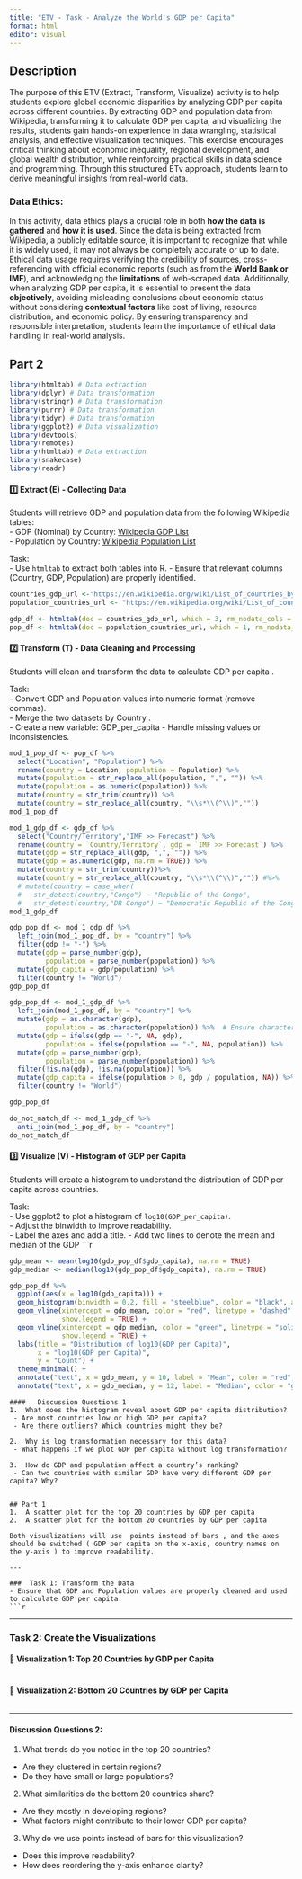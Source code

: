 ```yaml
---
title: "ETV - Task - Analyze the World's GDP per Capita"
format: html
editor: visual
---
```


## Description

The purpose of this ETV (Extract, Transform, Visualize) activity is to help students explore global economic disparities by analyzing GDP per capita across different countries. By extracting GDP and population data from Wikipedia, transforming it to calculate GDP per capita, and visualizing the results, students gain hands-on experience in data wrangling, statistical analysis, and effective visualization techniques. This exercise encourages critical thinking about economic inequality, regional development, and global wealth distribution, while reinforcing practical skills in data science and programming. Through this structured ETv approach, students learn to derive meaningful insights from real-world data.

### Data Ethics:

In this activity, data ethics plays a crucial role in both **how the data is gathered** and **how it is used**. Since the data is being extracted from Wikipedia, a publicly editable source, it is important to recognize that while it is widely used, it may not always be completely accurate or up to date. Ethical data usage requires verifying the credibility of sources, cross-referencing with official economic reports (such as from the **World Bank or IMF**), and acknowledging the **limitations** of web-scraped data. Additionally, when analyzing GDP per capita, it is essential to present the data **objectively**, avoiding misleading conclusions about economic status without considering **contextual factors** like cost of living, resource distribution, and economic policy. By ensuring transparency and responsible interpretation, students learn the importance of ethical data handling in real-world analysis.

## Part 2

```r
library(htmltab) # Data extraction
library(dplyr) # Data transformation
library(stringr) # Data transformation
library(purrr) # Data transformation
library(tidyr) # Data transformation
library(ggplot2) # Data visualization
library(devtools)
library(remotes)
library(htmltab) # Data extraction
library(snakecase)
library(readr)
```

#### 1️⃣ Extract (E) - Collecting Data

Students will retrieve GDP and population data from the following Wikipedia tables:\
- GDP (Nominal) by Country: [Wikipedia GDP List](https://en.wikipedia.org/wiki/List_of_countries_by_GDP_%28nominal%29)\
- Population by Country: [Wikipedia Population List](https://en.wikipedia.org/wiki/List_of_countries_and_dependencies_by_population)

Task:\
- Use `htmltab` to extract both tables into R. - Ensure that relevant columns (Country, GDP, Population) are properly identified.

```r
countries_gdp_url <-"https://en.wikipedia.org/wiki/List_of_countries_by_GDP_%28nominal%29"
population_countries_url <- "https://en.wikipedia.org/wiki/List_of_countries_and_dependencies_by_population"
```

```r
gdp_df <- htmltab(doc = countries_gdp_url, which = 3, rm_nodata_cols = FALSE)
pop_df <- htmltab(doc = population_countries_url, which = 1, rm_nodata_cols = FALSE)
```

#### 2️⃣ Transform (T) - Data Cleaning and Processing

Students will clean and transform the data to calculate GDP per capita .

Task:\
- Convert GDP and Population values into numeric format (remove commas).\
- Merge the two datasets by Country .\
- Create a new variable: GDP_per_capita - Handle missing values or inconsistencies.

```r
mod_1_pop_df <- pop_df %>% 
  select("Location", "Population") %>%
  rename(country = Location, population = Population) %>%
  mutate(population = str_replace_all(population, ",", "")) %>%
  mutate(population = as.numeric(population)) %>%
  mutate(country = str_trim(country)) %>%
  mutate(country = str_replace_all(country, "\\s*\\(^\\)",""))
mod_1_pop_df
```

```r
mod_1_gdp_df <- gdp_df %>%
  select("Country/Territory","IMF >> Forecast") %>%
  rename(country = `Country/Territory`, gdp = `IMF >> Forecast`) %>%
  mutate(gdp = str_replace_all(gdp, ",", "")) %>%
  mutate(gdp = as.numeric(gdp, na.rm = TRUE)) %>%
  mutate(country = str_trim(country))%>%
  mutate(country = str_replace_all(country, "\\s*\\(^\\)","")) #%>%
  # mutate(country = case_when(
  #   str_detect(country,"Congo") ~ "Republic of the Congo",
  #   str_detect(country,"DR Congo") ~ "Democratic Republic of the Congo"))
mod_1_gdp_df
```

```r
gdp_pop_df <- mod_1_gdp_df %>%
  left_join(mod_1_pop_df, by = "country") %>%
  filter(gdp != "-") %>% 
  mutate(gdp = parse_number(gdp),
         population = parse_number(population)) %>% 
  mutate(gdp_capita = gdp/population) %>%
  filter(country != "World")
gdp_pop_df
```

```r
gdp_pop_df <- mod_1_gdp_df %>%
  left_join(mod_1_pop_df, by = "country") %>%
  mutate(gdp = as.character(gdp),
         population = as.character(population)) %>%  # Ensure character type
  mutate(gdp = ifelse(gdp == "-", NA, gdp),
         population = ifelse(population == "-", NA, population)) %>%
  mutate(gdp = parse_number(gdp),
         population = parse_number(population)) %>%
  filter(!is.na(gdp), !is.na(population)) %>%
  mutate(gdp_capita = ifelse(population > 0, gdp / population, NA)) %>%
  filter(country != "World")

gdp_pop_df
```

```r
do_not_match_df <- mod_1_gdp_df %>%
  anti_join(mod_1_pop_df, by = "country")
do_not_match_df
```

#### 3️⃣ Visualize (V) - Histogram of GDP per Capita

Students will create a histogram to understand the distribution of GDP per capita across countries.

Task:\
- Use ggplot2 to plot a histogram of `log10(GDP_per_capita)`.\
- Adjust the binwidth to improve readability.\
- Label the axes and add a title. - Add two lines to denote the mean and median of the GDP \`\`\`r

```r

gdp_mean <- mean(log10(gdp_pop_df$gdp_capita), na.rm = TRUE)
gdp_median <- median(log10(gdp_pop_df$gdp_capita), na.rm = TRUE)

gdp_pop_df %>%
  ggplot(aes(x = log10(gdp_capita))) +
  geom_histogram(binwidth = 0.2, fill = "steelblue", color = "black", alpha = 0.7) +
  geom_vline(xintercept = gdp_mean, color = "red", linetype = "dashed", linewidth = 1.2, 
             show.legend = TRUE) +
  geom_vline(xintercept = gdp_median, color = "green", linetype = "solid", linewidth = 1.2, 
             show.legend = TRUE) +
  labs(title = "Distribution of log10(GDP per Capita)", 
       x = "log10(GDP per Capita)", 
       y = "Count") +
  theme_minimal() +
  annotate("text", x = gdp_mean, y = 10, label = "Mean", color = "red", hjust = -0.1, size = 5) +
  annotate("text", x = gdp_median, y = 12, label = "Median", color = "green", hjust = -0.1, size = 5)

```

```         
####   Discussion Questions 1   
1.  What does the histogram reveal about GDP per capita distribution?   
 - Are most countries low or high GDP per capita?  
 - Are there outliers? Which countries might they be?  

2.  Why is log transformation necessary for this data?   
 - What happens if we plot GDP per capita without log transformation?  

3.  How do GDP and population affect a country’s ranking?   
 - Can two countries with similar GDP have very different GDP per capita? Why?  


## Part 1
1.  A scatter plot for the top 20 countries by GDP per capita   
2.  A scatter plot for the bottom 20 countries by GDP per capita   

Both visualizations will use  points instead of bars , and the axes should be switched ( GDP per capita on the x-axis, country names on the y-axis ) to improve readability.

---

###  Task 1: Transform the Data   
- Ensure that GDP and Population values are properly cleaned and used to calculate GDP per capita:
```r
```

------------------------------------------------------------------------

### Task 2: Create the Visualizations

#### 🔹 Visualization 1: Top 20 Countries by GDP per Capita

``` r
```

#### 🔹 Visualization 2: Bottom 20 Countries by GDP per Capita

``` r
```

------------------------------------------------------------------------

#### Discussion Questions 2:

1.  What trends do you notice in the top 20 countries?\

-   Are they clustered in certain regions?\
-   Do they have small or large populations?

2.  What similarities do the bottom 20 countries share?\

-   Are they mostly in developing regions?\
-   What factors might contribute to their lower GDP per capita?

3.  Why do we use points instead of bars for this visualization?\

-   Does this improve readability?\
-   How does reordering the y-axis enhance clarity?
